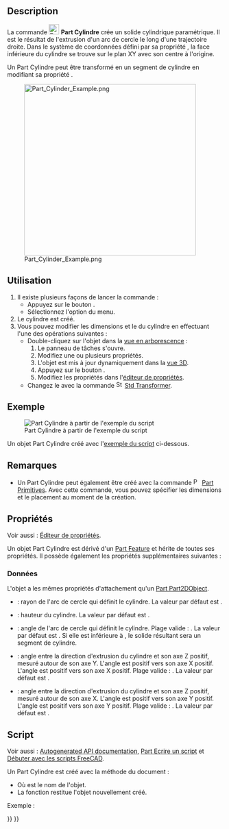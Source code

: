 <languages/>

{{Docnav/fr
|[[Part_Box/fr|Cube]]
|[[Part_Sphere/fr|Sphère]]
|[[Part_Workbench/fr|Atelier Part]]
|IconL=Part_Box.svg
|IconR=Part_Sphere.svg
|IconC=Workbench_Part.svg
}}

{{GuiCommand/fr
|Name=Part Cylinder
|Name/fr=Part Cylindre
|MenuLocation=Part → Primitives → Cylindre
|Workbenches=[[Part_Workbench/fr|Part]]
|SeeAlso=[[Part_Primitives/fr|Part Primitives]]
}}

==Description==

La commande [[Image:Part_Cylinder.svg|24px]] '''Part Cylindre''' crée un solide cylindrique paramétrique. Il est le résultat de l'extrusion d'un arc de cercle le long d'une trajectoire droite. Dans le système de coordonnées défini par sa propriété {{PropertyData|Placement}}, la face inférieure du cylindre se trouve sur le plan XY avec son centre à l'origine.

Un Part Cylindre peut être transformé en un segment de cylindre en modifiant sa propriété {{PropertyData|Angle}}.

[[Image:Part_Cylinder_Example.png|400px]]

<span id="Usage"></span>
== Utilisation ==

# Il existe plusieurs façons de lancer la commande :
#* Appuyez sur le bouton {{Button|[[Image:Part_Cylinder.svg|16px]] [[Part_Cylinder/fr|Cylindre]]}}.
#* Sélectionnez l'option {{MenuCommand|Part → Primitives → [[Image:Part_Cylinder.svg|16px]] Cylindre}} du menu.
# Le cylindre est créé.
# Vous pouvez modifier les dimensions et le {{PropertyData|Placement}} du cylindre en effectuant l'une des opérations suivantes :
#* Double-cliquez sur l'objet dans la [[Tree_view/fr|vue en arborescence]] :
#*# Le panneau de tâches {{MenuCommand|Primitives géométriques}} s'ouvre.
#*# Modifiez une ou plusieurs propriétés.
#*# L'objet est mis à jour dynamiquement dans la [[3D_view/fr|vue 3D]].
#*# Appuyez sur le bouton {{Button|OK}}.
#*# Modifiez les propriétés dans l'[[Property_editor/fr|éditeur de propriétés]].
#* Changez le {{PropertyData|Placement}} avec la commande [[Image:Std_TransformManip.svg|16px]] [[Std_TransformManip/fr|Std Transformer]].

<span id="Example"></span>
== Exemple ==

[[Image:Part_Cylinder_Scripting_Example.png|thumb|Part Cylindre à partir de l'exemple du script]]

Un objet Part Cylindre créé avec l'[[#Script|exemple du script]] ci-dessous.

<span id="Notes"></span>
== Remarques ==

* Un Part Cylindre peut également être créé avec la commande [[Image:Part_Primitives.svg|16px]] [[Part_Primitives/fr|Part Primitives]]. Avec cette commande, vous pouvez spécifier les dimensions et le placement au moment de la création.

<span id="Properties"></span>
== Propriétés ==

Voir aussi : [[Property_editor/fr|Éditeur de propriétés]].

Un objet Part Cylindre est dérivé d'un [[Part_Feature/fr|Part Feature]] et hérite de toutes ses propriétés. Il possède également les propriétés supplémentaires suivantes :

<span id="Data"></span>
===Données===

{{TitleProperty|Attachment}}

L'objet a les mêmes propriétés d'attachement qu'un [[Part_Part2DObject/fr#Donn.C3.A9es|Part Part2DObject]].

{{TitleProperty|Cylinder}}

* {{PropertyData|Radius|Length}} : rayon de l'arc de cercle qui définit le cylindre. La valeur par défaut est {{Value|2mm}}.
* {{PropertyData|Height|Length}} : hauteur du cylindre. La valeur par défaut est {{Value|10mm}}.
* {{PropertyData|Angle|Angle}} : angle de l'arc de cercle qui définit le cylindre. Plage valide : {{Value|0° &lt; value &lt;&#61; 360°}}. La valeur par défaut est {{Value|360°}}. Si elle est inférieure à {{Value|360°}}, le solide résultant sera un segment de cylindre.

{{TitleProperty|Prism}}

* {{PropertyData|First Angle|Angle}} : angle entre la direction d'extrusion du cylindre et son axe Z positif, mesuré autour de son axe Y. L'angle est positif vers son axe X positif. L'angle est positif vers son axe X positif. Plage valide : {{Value|0° &lt;&#61; value &lt; 90°}}. La valeur par défaut est {{Value|0°}}. {{Version/fr|0.20}}
* {{PropertyData|Second Angle|Angle}} : angle entre la direction d'extrusion du cylindre et son axe Z positif, mesuré autour de son axe X. L'angle est positif vers son axe Y positif. L'angle est positif vers son axe Y positif. Plage valide : {{Value|0° &lt;&#61; value &lt; 90°}}. La valeur par défaut est {{Value|0°}}. {{Version/fr|0.20}}

<span id="Scripting"></span>
== Script ==

Voir aussi : [https://freecad.github.io/SourceDoc/ Autogenerated API documentation], [[Part_scripting/fr|Part Ecrire un script]] et [[FreeCAD_Scripting_Basics/fr|Débuter avec les scripts FreeCAD]].

Un Part Cylindre est créé avec la méthode {{incode|addObject()}} du document :

{{Code|code=
cylinder = FreeCAD.ActiveDocument.addObject("Part::Cylinder", "myCylinder")
}}

* Où {{Incode|"myCylinder"}} est le nom de l'objet.
* La fonction restitue l'objet nouvellement créé.

Exemple :

{{Code|code=
import FreeCAD as App

doc = App.activeDocument()

cylinder = doc.addObject("Part::Cylinder", "myCylinder")
cylinder.Radius = 10
cylinder.Height = 50
cylinder.Placement = App.Placement(App.Vector(5, 10, 15), App.Rotation(75, 60, 30))

doc.recompute()
}}


{{Docnav/fr
|[[Part_Box/fr|Cube]]
|[[Part_Sphere/fr|Sphère]]
|[[Part_Workbench/fr|Atelier Part]]
|IconL=Part_Box.svg
|IconR=Part_Sphere.svg
|IconC=Workbench_Part.svg
}}

{{Part_Tools_navi{{#translation:}}}}
{{Userdocnavi{{#translation:}}}}